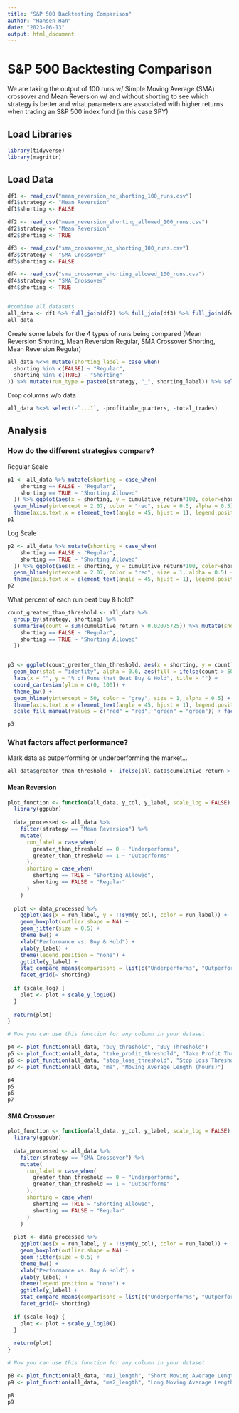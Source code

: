 ```yaml
---
title: "S&P 500 Backtesting Comparison"
author: "Hansen Han"
date: "2023-06-13"
output: html_document
---
```



# S&P 500 Backtesting Comparison

We are taking the output of 100 runs w/ Simple Moving Average (SMA) crossover and Mean Reversion w/ and without shorting to see which strategy is better and what parameters are associated with higher returns when trading an S&P 500 index fund (in this case SPY)

## Load Libraries
```r
library(tidyverse)
library(magrittr)
```

## Load Data
```r
df1 <- read_csv("mean_reversion_no_shorting_100_runs.csv")
df1$strategy <- "Mean Reversion"
df1$shorting <- FALSE

df2 <- read_csv("mean_reversion_shorting_allowed_100_runs.csv")
df2$strategy <- "Mean Reversion"
df2$shorting <- TRUE

df3 <- read_csv("sma_crossover_no_shorting_100_runs.csv")
df3$strategy <- "SMA Crossover"
df3$shorting <- FALSE

df4 <- read_csv("sma_crossover_shorting_allowed_100_runs.csv")
df4$strategy <- "SMA Crossover"
df4$shorting <- TRUE


#combine all datasets
all_data <- df1 %>% full_join(df2) %>% full_join(df3) %>% full_join(df4)
all_data
```

Create some labels for the 4 types of runs being compared (Mean Reversion Shorting, Mean Reversion Regular, SMA Crossover Shorting, Mean Reversion Regular)
```r
all_data %<>% mutate(shorting_label = case_when(
  shorting %in% c(FALSE) ~ "Regular",
  shorting %in% c(TRUE) ~ "Shorting"
)) %>% mutate(run_type = paste0(strategy, "_", shorting_label)) %>% select(-shorting_label)
```

Drop columns w/o data
```r
all_data %<>% select(-`...1`, -profitable_quarters, -total_trades)
```

## Analysis


### How do the different strategies compare?

Regular Scale
```r
p1 <- all_data %>% mutate(shorting = case_when(
    shorting == FALSE ~ "Regular",
    shorting == TRUE ~ "Shorting Allowed"
  )) %>% ggplot(aes(x = shorting, y = cumulative_return*100, color=shorting)) + geom_boxplot(outlier.shape = NA) + geom_jitter(size=0.5) + theme_bw() + xlab("") + ylab("Cumulative Return %") + theme(legend.position = "none") +
  geom_hline(yintercept = 2.07, color = "red", size = 0.5, alpha = 0.5) + facet_grid(~ strategy) +
  theme(axis.text.x = element_text(angle = 45, hjust = 1), legend.position = "none") 
p1 
```

Log Scale
```r
p2 <- all_data %>% mutate(shorting = case_when(
    shorting == FALSE ~ "Regular",
    shorting == TRUE ~ "Shorting Allowed"
  )) %>% ggplot(aes(x = shorting, y = cumulative_return*100, color=shorting)) + geom_boxplot(outlier.shape = NA) + geom_jitter(size=0.5) + theme_bw() + xlab("") + ylab("Cumulative Return % (log10)") + theme(legend.position = "none") + scale_y_log10() + coord_cartesian(ylim = c(0.01, 100)) +
  geom_hline(yintercept = 2.07, color = "red", size = 1, alpha = 0.5) + facet_grid(~ strategy) +
  theme(axis.text.x = element_text(angle = 45, hjust = 1), legend.position = "none")
p2
```

What percent of each run beat buy & hold? 
```r
count_greater_than_threshold <- all_data %>%
  group_by(strategy, shorting) %>%
  summarise(count = sum(cumulative_return > 0.02075725)) %>% mutate(shorting = case_when(
    shorting == FALSE ~ "Regular",
    shorting == TRUE ~ "Shorting Allowed"
  )) 


p3 <- ggplot(count_greater_than_threshold, aes(x = shorting, y = count)) +
  geom_bar(stat = "identity", alpha = 0.6, aes(fill = ifelse(count > 50, "green", "red"))) +
  labs(x = "", y = "% of Runs that Beat Buy & Hold", title = "") +
  coord_cartesian(ylim = c(0, 100)) +
  theme_bw() +
  geom_hline(yintercept = 50, color = "grey", size = 1, alpha = 0.5) +
  theme(axis.text.x = element_text(angle = 45, hjust = 1), legend.position = "none") +
  scale_fill_manual(values = c("red" = "red", "green" = "green")) + facet_grid(~ strategy)

p3
```

### What factors affect performance? 

Mark data as outperforming or underperforming the market...
```r
all_data$greater_than_threshold <- ifelse(all_data$cumulative_return > 0.02075725, 1, 0)
```

#### Mean Reversion

```r
plot_function <- function(all_data, y_col, y_label, scale_log = FALSE) {
  library(ggpubr)
  
  data_processed <- all_data %>%
    filter(strategy == "Mean Reversion") %>%
    mutate(
      run_label = case_when(
        greater_than_threshold == 0 ~ "Underperforms",
        greater_than_threshold == 1 ~ "Outperforms"
      ),
      shorting = case_when(
        shorting == TRUE ~ "Shorting Allowed",
        shorting == FALSE ~ "Regular"
      )
    )
  
  plot <- data_processed %>%
    ggplot(aes(x = run_label, y = !!sym(y_col), color = run_label)) +
    geom_boxplot(outlier.shape = NA) +
    geom_jitter(size = 0.5) +
    theme_bw() +
    xlab("Performance vs. Buy & Hold") +
    ylab(y_label) +
    theme(legend.position = "none") +
    ggtitle(y_label) +
    stat_compare_means(comparisons = list(c("Underperforms", "Outperforms"))) +
    facet_grid(~ shorting)
  
  if (scale_log) {
    plot <- plot + scale_y_log10()
  }
  
  return(plot)
}

# Now you can use this function for any column in your dataset

p4 <- plot_function(all_data, "buy_threshold", "Buy Threshold")
p5 <- plot_function(all_data, "take_profit_threshold", "Take Profit Threshold")
p6 <- plot_function(all_data, "stop_loss_threshold", "Stop Loss Threshold")
p7 <- plot_function(all_data, "ma", "Moving Average Length (hours)")

p4
p5
p6
p7
```

#### SMA Crossover

```r
plot_function <- function(all_data, y_col, y_label, scale_log = FALSE) {
  library(ggpubr)
  
  data_processed <- all_data %>%
    filter(strategy == "SMA Crossover") %>%
    mutate(
      run_label = case_when(
        greater_than_threshold == 0 ~ "Underperforms",
        greater_than_threshold == 1 ~ "Outperforms"
      ),
      shorting = case_when(
        shorting == TRUE ~ "Shorting Allowed",
        shorting == FALSE ~ "Regular"
      )
    )
  
  plot <- data_processed %>%
    ggplot(aes(x = run_label, y = !!sym(y_col), color = run_label)) +
    geom_boxplot(outlier.shape = NA) +
    geom_jitter(size = 0.5) +
    theme_bw() +
    xlab("Performance vs. Buy & Hold") +
    ylab(y_label) +
    theme(legend.position = "none") +
    ggtitle(y_label) +
    stat_compare_means(comparisons = list(c("Underperforms", "Outperforms"))) +
    facet_grid(~ shorting)
  
  if (scale_log) {
    plot <- plot + scale_y_log10()
  }
  
  return(plot)
}

# Now you can use this function for any column in your dataset

p8 <- plot_function(all_data, "ma1_length", "Short Moving Average Length (MA1)")
p9 <- plot_function(all_data, "ma2_length", "Long Moving Average Length (MA2)")

p8
p9
```